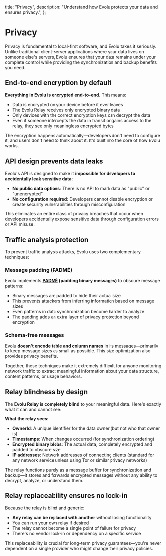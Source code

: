   title: "Privacy",
  description: "Understand how Evolu protects your data and ensures privacy.",
};


# Privacy

Privacy is fundamental to local-first software, and Evolu takes it seriously. Unlike traditional client-server applications where your data lives on someone else's servers, Evolu ensures that your data remains under your complete control while providing the synchronization and backup benefits you need.

## End-to-end encryption by default

**Everything in Evolu is encrypted end-to-end.** This means:

- Data is encrypted on your device before it ever leaves
- The Evolu Relay receives only encrypted binary data
- Only devices with the correct encryption keys can decrypt the data
- Even if someone intercepts the data in transit or gains access to the relay, they see only meaningless encrypted bytes

The encryption happens automatically—developers don't need to configure it, and users don't need to think about it. It's built into the core of how Evolu works.

## API design prevents data leaks

Evolu's API is designed to make it **impossible for developers to accidentally leak sensitive data**:

- **No public data options**: There is no API to mark data as "public" or "unencrypted"
- **No configuration required**: Developers cannot disable encryption or create security vulnerabilities through misconfiguration

This eliminates an entire class of privacy breaches that occur when developers accidentally expose sensitive data through configuration errors or API misuse.

## Traffic analysis protection

To prevent traffic analysis attacks, Evolu uses two complementary techniques:

### Message padding (PADMÉ)

Evolu implements **[PADMÉ](https://lbarman.ch/blog/padme/) (padding binary messages)** to obscure message patterns:

- Binary messages are padded to hide their actual size
- This prevents attackers from inferring information based on message sizes
- Even patterns in data synchronization become harder to analyze
- The padding adds an extra layer of privacy protection beyond encryption

### Schema-free messages

Evolu **doesn't encode table and column names** in its messages—primarily to keep message sizes as small as possible. This size optimization also provides privacy benefits.

Together, these techniques make it extremely difficult for anyone monitoring network traffic to extract meaningful information about your data structure, content patterns, or usage behaviors.

## Relay blindness by design

The **Evolu Relay is completely blind** to your meaningful data. Here's exactly what it can and cannot see:

**What the relay sees:**

- **OwnerId**: A unique identifier for the data owner (but not who that owner is)
- **Timestamps**: When changes occurred (for synchronization ordering)
- **Encrypted binary blobs**: The actual data, completely encrypted and padded to obscure size
- **IP addresses**: Network addresses of connecting clients (standard for any network service unless using Tor or similar privacy networks)

The relay functions purely as a message buffer for synchronization and backup—it stores and forwards encrypted messages without any ability to decrypt, analyze, or understand them.

## Relay replaceability ensures no lock-in

Because the relay is blind and generic:

- **Any relay can be replaced with another** without losing functionality
- You can run your own relay if desired
- The relay cannot become a single point of failure for privacy
- There's no vendor lock-in or dependency on a specific service

This replaceability is crucial for long-term privacy guarantees—you're never dependent on a single provider who might change their privacy policies.
